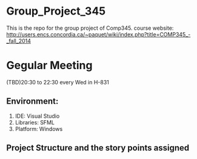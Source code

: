 =Group_Project_345=
This is the repo for the group project of Comp345.
course website: http://users.encs.concordia.ca/~paquet/wiki/index.php?title=COMP345_-_fall_2014

=Gegular Meeting=
(TBD)20:30 to 22:30 every Wed in H-831

==Environment:==
#IDE: Visual Studio
#Libraries: SFML 
#Platform: Windows 


==Project Structure and the story points assigned ==
